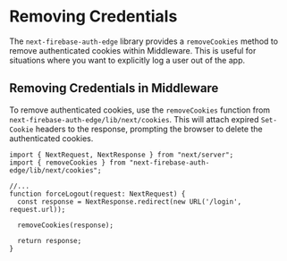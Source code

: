 # Removing Credentials

The `next-firebase-auth-edge` library provides a `removeCookies` method to remove authenticated cookies within Middleware. This is useful for situations where you want to explicitly log a user out of the app.

## Removing Credentials in Middleware

To remove authenticated cookies, use the `removeCookies` function from `next-firebase-auth-edge/lib/next/cookies`. This will attach expired `Set-Cookie` headers to the response, prompting the browser to delete the authenticated cookies.

```tsx
import { NextRequest, NextResponse } from "next/server";
import { removeCookies } from "next-firebase-auth-edge/lib/next/cookies";

//...
function forceLogout(request: NextRequest) {
  const response = NextResponse.redirect(new URL('/login', request.url));

  removeCookies(response);

  return response;
}
```

